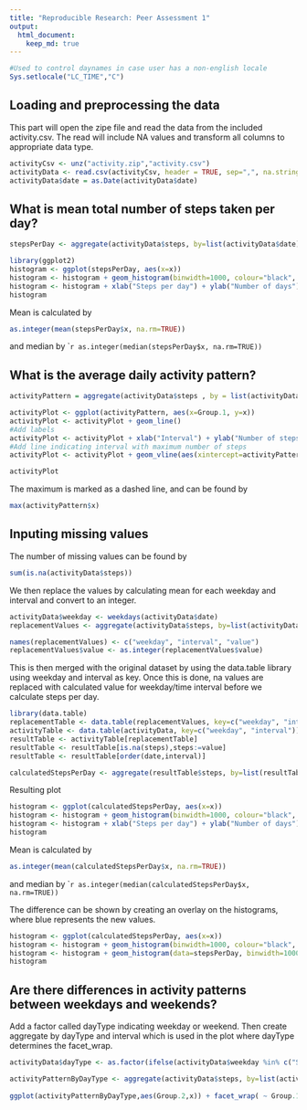 ```yaml
---
title: "Reproducible Research: Peer Assessment 1"
output: 
  html_document:
    keep_md: true
---
```


```r
#Used to control daynames in case user has a non-english locale
Sys.setlocale("LC_TIME","C")
```

## Loading and preprocessing the data
This part will open the zipe file and read the data from the included activity.csv. The read will include NA values and transform all columns to appropriate data type.

```r
activityCsv <- unz("activity.zip","activity.csv")
activityData <- read.csv(activityCsv, header = TRUE, sep=",", na.strings="NA" )
activityData$date = as.Date(activityData$date)
```


## What is mean total number of steps taken per day?
```r
stepsPerDay <- aggregate(activityData$steps, by=list(activityData$date), FUN=sum, na.RM=TRUE)

library(ggplot2)
histogram <- ggplot(stepsPerDay, aes(x=x))
histogram <- histogram + geom_histogram(binwidth=1000, colour="black", fill="lightblue")
histogram <- histogram + xlab("Steps per day") + ylab("Number of days") + ggtitle("Histogram of steps per day")
histogram
```

Mean is calculated by  
```r
as.integer(mean(stepsPerDay$x, na.rm=TRUE)) 
```

and median by
````r
as.integer(median(stepsPerDay$x, na.rm=TRUE))
```

## What is the average daily activity pattern?
```r
activityPattern = aggregate(activityData$steps , by = list(activityData$interval), FUN = mean, na.rm=TRUE)  

activityPlot <- ggplot(activityPattern, aes(x=Group.1, y=x)) 
activityPlot <- activityPlot + geom_line()
#Add labels
activityPlot <- activityPlot + xlab("Interval") + ylab("Number of steps") + ggtitle("Time series plot") 
#Add line indicating interval with maximum number of steps
activityPlot <- activityPlot + geom_vline(aes(xintercept=activityPattern[which.max(activityPattern$x),]$Group.1), colour="red", linetype="dashed")

activityPlot
```

The maximum is marked as a dashed line, and can be found by  
```r
max(activityPattern$x)
```

## Inputing missing values
The number of missing values can be found by
```r
sum(is.na(activityData$steps))
```

We then replace the values by calculating mean for each weekday and interval and convert to an integer.
```r
activityData$weekday <- weekdays(activityData$date)
replacementValues <- aggregate(activityData$steps, by=list(activityData$weekday, activityData$interval), FUN=mean, na.rm=TRUE)

names(replacementValues) <- c("weekday", "interval", "value")
replacementValues$value <- as.integer(replacementValues$value)
```

 This is then merged with the original dataset by using the data.table library using weekday and interval as key. Once this is done, na values are replaced with calculated value for weekday/time interval before we calculate steps per day. 
```r
library(data.table)
replacementTable <- data.table(replacementValues, key=c("weekday", "interval"))
activityTable <- data.table(activityData, key=c("weekday", "interval"))
resultTable <- activityTable[replacementTable]
resultTable <- resultTable[is.na(steps),steps:=value]
resultTable <- resultTable[order(date,interval)]

calculatedStepsPerDay <- aggregate(resultTable$steps, by=list(resultTable$date), FUN=sum, na.RM=TRUE)
```

Resulting plot 
```r
histogram <- ggplot(calculatedStepsPerDay, aes(x=x))
histogram <- histogram + geom_histogram(binwidth=1000, colour="black", fill="lightblue")
histogram <- histogram + xlab("Steps per day") + ylab("Number of days") + ggtitle("Histogram of calculated steps per day")
histogram
```

Mean is calculated by  
```r
as.integer(mean(calculatedStepsPerDay$x, na.rm=TRUE)) 
```

and median by
````r
as.integer(median(calculatedStepsPerDay$x, na.rm=TRUE))
```

The difference can be shown by creating an overlay on the histograms, where blue represents the new values. 
```r
histogram <- ggplot(calculatedStepsPerDay, aes(x=x))
histogram <- histogram + geom_histogram(binwidth=1000, colour="black", fill="blue", alpha="0.2")
histogram <- histogram + geom_histogram(data=stepsPerDay, binwidth=1000, colour="black", fill="red", alpha="0.2")
histogram
```

## Are there differences in activity patterns between weekdays and weekends?

Add a factor called dayType indicating weekday or weekend. Then create aggregate by dayType and interval which is used in the plot where dayType determines the facet_wrap. 
```r
activityData$dayType <- as.factor(ifelse(activityData$weekday %in% c("Saturday", "Sunday"),"Weekend", "Weekday"))

activityPatternByDayType <- aggregate(activityData$steps, by=list(activityData$dayType, activityData$interval), FUN=mean, na.rm=TRUE)
  
ggplot(activityPatternByDayType,aes(Group.2,x)) + facet_wrap( ~ Group.1, ncol=1) + geom_line(colour="blue") + xlab("Interval") + ylab("Number of steps")
```


